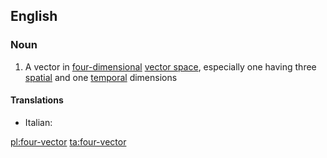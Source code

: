 ==English==

===Noun===
{{wikipedia}}
{{en-noun|head=[[four]]-[[vector]]}}

# {{lb|en|mathematics}} A vector in [[four-dimensional]] [[vector space]], especially one having three [[spatial]] and one [[temporal]] dimensions

====Translations====
{{trans-top|vector in four-dimensional vector space}}
* Italian: {{t+|it|quadrivettore|m}}
{{trans-mid}}
{{trans-bottom}}

[[pl:four-vector]]
[[ta:four-vector]]